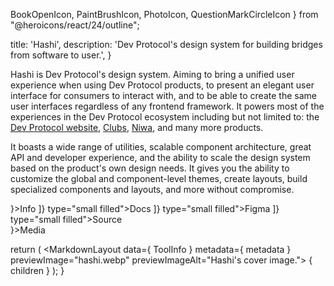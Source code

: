   BookOpenIcon,
  PaintBrushIcon,
  PhotoIcon,
  QuestionMarkCircleIcon
} from "@heroicons/react/24/outline";

  title: 'Hashi',
  description: 'Dev Protocol\'s design system for building bridges from software to user.',
}


Hashi is Dev Protocol's design system. Aiming to bring a unified user experience when using Dev Protocol products, to present an elegant user interface for consumers to interact with, and to be able to create the same user interfaces regardless of any frontend framework. It powers most of the experiences in the Dev Protocol ecosystem including but not limited to: the [Dev Protocol website](https://devprotocol.xyz), [Clubs](https://clubs.place), [Niwa](https://niwa.xyz), and many more products.

It boasts a wide range of utilities, scalable component architecture, great API and developer experience, and the ability to scale the design system based on the product's own design needs. It gives you the ability to customize the global and component-level themes, create layouts, build specialized components and layouts, and more without compromise.

<section id="other-content" className="grid cols-1 @large:cols-3 gap-md mt-4xl">
  <section>
    <MSTitleBar clsssName="jc-center" icon={<QuestionMarkCircleIcon />}>Info</MSTitleBar>
    <Info data={ ToolInfo }>
      <MSButton link={ToolInfo.links['docs']} icon={['left', <BookOpenIcon />]} type="small filled">Docs</MSButton>
      <MSButton link={ToolInfo.links['figma']} icon={['left', <PaintBrushIcon />]} type="small filled">Figma</MSButton>
      <MSButton link={ToolInfo.links['src']} icon={['left', <SiGithub />]} type="small filled">Source</MSButton>
    </Info>
  </section>
  <section  className="start-1 end-1 @large:start-2 @large:end-4">
    <MSTitleBar clsssName="jc-center" icon={<PhotoIcon />}>Media</MSTitleBar>
    <div className="w-full grid cols-1 gap-md mt-md">
      <PreviewImage src="/img/hashi.webp" alt="A screen capture of Hashi's website" />
      <PreviewImage src="/img/hashi/hashi-cover--dark.webp" alt="Hashi's cover image but in dark mode." />
    </div>
  </section>
</section>

  return (
    <MarkdownLayout data={ ToolInfo } metadata={ metadata } previewImage="hashi.webp" previewImageAlt="Hashi's cover image.">
      { children }
    </MarkdownLayout>
  );
}